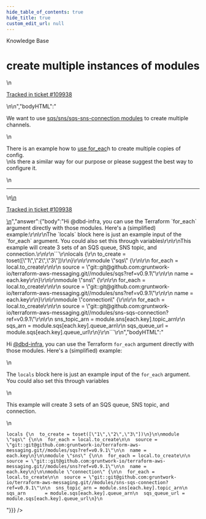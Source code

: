 ```yaml
---
hide_table_of_contents: true
hide_title: true
custom_edit_url: null
---
```



<head>
  <link rel="canonical" href="https://github.com/gruntwork-io/knowledge-base/discussions/673" />
</head>

<CenterLayout>
<span className="searchCategory">Knowledge Base</span>
<h1>create multiple instances of modules</h1>
<GitHub discussion={{"id":"D_kwDOF8slf84ASu1F","number":673,"author":{"login":"dbd-infra"},"title":"create multiple instances of modules","body":"\nWe want to use [sqs/sns/sqs-sns-connection modules](https://github.com/gruntwork-io/terraform-aws-messaging/tree/main/modules) to create multiple channels.\r\n\r\nThere is an example how to [use for_eac](https://terragrunt.gruntwork.io/docs/rfc/for_each_iteration/#option-2-for_each-attribute-in-terragrunt-config-that-generates-multiple-copies-of-the-config)h to create multiple copies of config.\r\nIs there a similar way for our purpose or please suggest the best way to configure it.\n\n---\n\n<ins datetime=\"2023-02-28T15:49:17Z\">\n  <p><a href=\"https://support.gruntwork.io/hc/requests/109938\">Tracked in ticket #109938</a></p>\n</ins>\n","bodyHTML":"<p dir=\"auto\">We want to use <a href=\"https://github.com/gruntwork-io/terraform-aws-messaging/tree/main/modules\">sqs/sns/sqs-sns-connection modules</a> to create multiple channels.</p>\n<p dir=\"auto\">There is an example how to <a href=\"https://terragrunt.gruntwork.io/docs/rfc/for_each_iteration/#option-2-for_each-attribute-in-terragrunt-config-that-generates-multiple-copies-of-the-config\" rel=\"nofollow\">use for_eac</a>h to create multiple copies of config.<br>\nIs there a similar way for our purpose or please suggest the best way to configure it.</p>\n<hr>\n<ins datetime=\"2023-02-28T15:49:17Z\">\n  <p dir=\"auto\"><a href=\"https://support.gruntwork.io/hc/requests/109938\" rel=\"nofollow\">Tracked in ticket #109938</a></p>\n</ins>","answer":{"body":"Hi @dbd-infra, you can use the Terraform `for_each` argument directly with those modules. Here's a (simplified) example:\r\n\r\nThe `locals` block here is just an example input of the `for_each` argument. You could also set this through variables\r\n\r\nThis example will create 3 sets of an SQS queue, SNS topic, and connection.\r\n\r\n```\r\nlocals {\r\n  to_create = toset([\"1\",\"2\",\"3\"])\r\n}\r\n\r\nmodule \"sqs\" {\r\n\r\n  for_each = local.to_create\r\n\r\n  source = \"git::git@github.com:gruntwork-io/terraform-aws-messaging.git//modules/sqs?ref=v0.9.1\"\r\n\r\n  name = each.key\r\n}\r\n\r\nmodule \"sns\" {\r\n\r\n  for_each = local.to_create\r\n\r\n  source = \"git::git@github.com:gruntwork-io/terraform-aws-messaging.git//modules/sns?ref=v0.9.1\"\r\n\r\n  name = each.key\r\n}\r\n\r\nmodule \"connection\" {\r\n\r\n  for_each = local.to_create\r\n\r\n  source = \"git::git@github.com:gruntwork-io/terraform-aws-messaging.git//modules/sns-sqs-connection?ref=v0.9.1\"\r\n\r\n  sns_topic_arn = module.sns[each.key].topic_arn\r\n  sqs_arn       = module.sqs[each.key].queue_arn\r\n  sqs_queue_url = module.sqs[each.key].queue_url\r\n}\r\n```\r\n","bodyHTML":"<p dir=\"auto\">Hi <a class=\"user-mention notranslate\" data-hovercard-type=\"user\" data-hovercard-url=\"/users/dbd-infra/hovercard\" data-octo-click=\"hovercard-link-click\" data-octo-dimensions=\"link_type:self\" href=\"https://github.com/dbd-infra\">@dbd-infra</a>, you can use the Terraform <code class=\"notranslate\">for_each</code> argument directly with those modules. Here's a (simplified) example:</p>\n<p dir=\"auto\">The <code class=\"notranslate\">locals</code> block here is just an example input of the <code class=\"notranslate\">for_each</code> argument. You could also set this through variables</p>\n<p dir=\"auto\">This example will create 3 sets of an SQS queue, SNS topic, and connection.</p>\n<div class=\"snippet-clipboard-content notranslate position-relative overflow-auto\" data-snippet-clipboard-copy-content=\"locals {\n  to_create = toset([&quot;1&quot;,&quot;2&quot;,&quot;3&quot;])\n}\n\nmodule &quot;sqs&quot; {\n\n  for_each = local.to_create\n\n  source = &quot;git::git@github.com:gruntwork-io/terraform-aws-messaging.git//modules/sqs?ref=v0.9.1&quot;\n\n  name = each.key\n}\n\nmodule &quot;sns&quot; {\n\n  for_each = local.to_create\n\n  source = &quot;git::git@github.com:gruntwork-io/terraform-aws-messaging.git//modules/sns?ref=v0.9.1&quot;\n\n  name = each.key\n}\n\nmodule &quot;connection&quot; {\n\n  for_each = local.to_create\n\n  source = &quot;git::git@github.com:gruntwork-io/terraform-aws-messaging.git//modules/sns-sqs-connection?ref=v0.9.1&quot;\n\n  sns_topic_arn = module.sns[each.key].topic_arn\n  sqs_arn       = module.sqs[each.key].queue_arn\n  sqs_queue_url = module.sqs[each.key].queue_url\n}\"><pre class=\"notranslate\"><code class=\"notranslate\">locals {\n  to_create = toset([\"1\",\"2\",\"3\"])\n}\n\nmodule \"sqs\" {\n\n  for_each = local.to_create\n\n  source = \"git::git@github.com:gruntwork-io/terraform-aws-messaging.git//modules/sqs?ref=v0.9.1\"\n\n  name = each.key\n}\n\nmodule \"sns\" {\n\n  for_each = local.to_create\n\n  source = \"git::git@github.com:gruntwork-io/terraform-aws-messaging.git//modules/sns?ref=v0.9.1\"\n\n  name = each.key\n}\n\nmodule \"connection\" {\n\n  for_each = local.to_create\n\n  source = \"git::git@github.com:gruntwork-io/terraform-aws-messaging.git//modules/sns-sqs-connection?ref=v0.9.1\"\n\n  sns_topic_arn = module.sns[each.key].topic_arn\n  sqs_arn       = module.sqs[each.key].queue_arn\n  sqs_queue_url = module.sqs[each.key].queue_url\n}\n</code></pre></div>"}}} />

</CenterLayout>
  

<!-- ##DOCS-SOURCER-START
{
  "sourcePlugin": "github-discussions",
  "hash": "76fe094c0a81167605365c09ffc75b6e"
}
##DOCS-SOURCER-END -->
